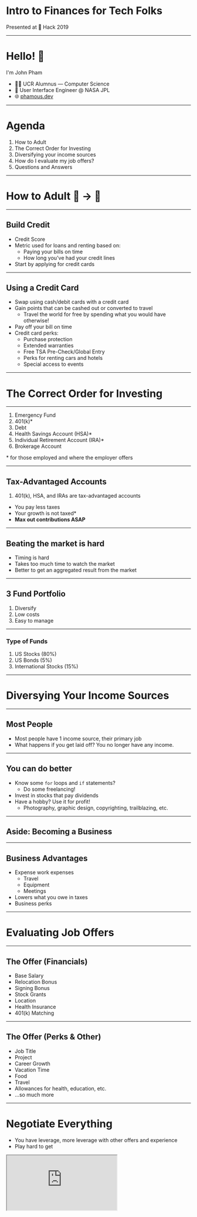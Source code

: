 
# Intro to Finances for Tech Folks

Presented at 🍊 Hack 2019

---

# Hello! 👋

I'm John Pham

<ul style={{ listStyleType: "none" }}>
  <li>👨‍🎓 UCR Alumnus — Computer Science</li>
  <li>🚀 User Interface Engineer @ NASA JPL</li>
  <li>
    🌐 <a href="https://phamous.dev">phamous.dev</a>
  </li>
</ul>

---

# Agenda

1. How to Adult
1. The Correct Order for Investing
1. Diversifying your income sources
1. How do I evaluate my job offers?
1. Questions and Answers

---

# How to Adult 👶 -> 💪

---

## Build Credit

- Credit Score
- Metric used for loans and renting based on:
  - Paying your bills on time
  - How long you've had your credit lines
- Start by applying for credit cards

---

## Using a Credit Card

- Swap using cash/debit cards with a credit card
- Gain points that can be cashed out or converted to travel
  - Travel the world for free by spending what you would have otherwise!
- Pay off your bill on time
- Credit card perks:
  - Purchase protection
  - Extended warranties
  - Free TSA Pre-Check/Global Entry
  - Perks for renting cars and hotels
  - Special access to events

---

# The Correct Order for Investing

---

1. Emergency Fund
1. 401(k)\*
1. Debt
1. Health Savings Account (HSA)\*
1. Individual Retirement Account (IRA)\*
1. Brokerage Account

\* for those employed and where the employer offers

---

## Tax-Advantaged Accounts

1. 401(k), HSA, and IRAs are tax-advantaged accounts

- You pay less taxes
- Your growth is not taxed\*
- **Max out contributions ASAP**

---

## Beating the market is hard

- Timing is hard
- Takes too much time to watch the market
- Better to get an aggregated result from the market

---

## 3 Fund Portfolio

1. Diversify
2. Low costs
3. Easy to manage

---

### Type of Funds

1. US Stocks (80%)
1. US Bonds (5%)
1. International Stocks (15%)

---

# Diversying Your Income Sources

---

## Most People

- Most people have 1 income source, their primary job
- What happens if you get laid off? You no longer have any income.

---

## You can do better

- Know some `for` loops and `if` statements?
  - Do some freelancing!
- Invest in stocks that pay dividends
- Have a hobby? Use it for profit!
  - Photography, graphic design, copyrighting, trailblazing, etc.

---

## Aside: Becoming a Business

---

## Business Advantages

- Expense work expenses
  - Travel
  - Equipment
  - Meetings
- Lowers what you owe in taxes
- Business perks

---

# Evaluating Job Offers

---

## The Offer (Financials)

- Base Salary
- Relocation Bonus
- Signing Bonus
- Stock Grants
- Location
- Health Insurance
- 401(k) Matching

---

## The Offer (Perks & Other)

- Job Title
- Project
- Career Growth
- Vacation Time
- Food
- Travel
- Allowances for health, education, etc.
- ...so much more

---


# Negotiate Everything

<Split>
  <ul>
    <li>You have leverage, more leverage with other offers and experience</li>
    <li>Play hard to get</li>
  </ul>
  <iframe
    src="https://www.businessinsider.com/haseeb-qureshi-how-to-negoitiate-250000-starting-pay-2016-9"
    style={{ height: `60vh`, width: `100%` }}
  />
</Split>

---

# Questions?

---

# Links

- [My Money Wizard](https://mymoneywizard.com/best-of-my-money-wizard/) for everything money
- [levels.fyi](https://www.levels.fyi/) for looking at offers
- [Vanguard](https://investor.vanguard.com/corporate-portal/)\* for IRA, 401(k), and stocks
- [Chase Sapphire Reserve](https://creditcards.chase.com/rewards-credit-cards/chase-sapphire-reserve)\* for the best travel credit card
- [Chase Freedom](https://creditcards.chase.com/cash-back-credit-cards/chase-freedom)\* for the best overall credit card

\* are my personal choices

---

# The end

